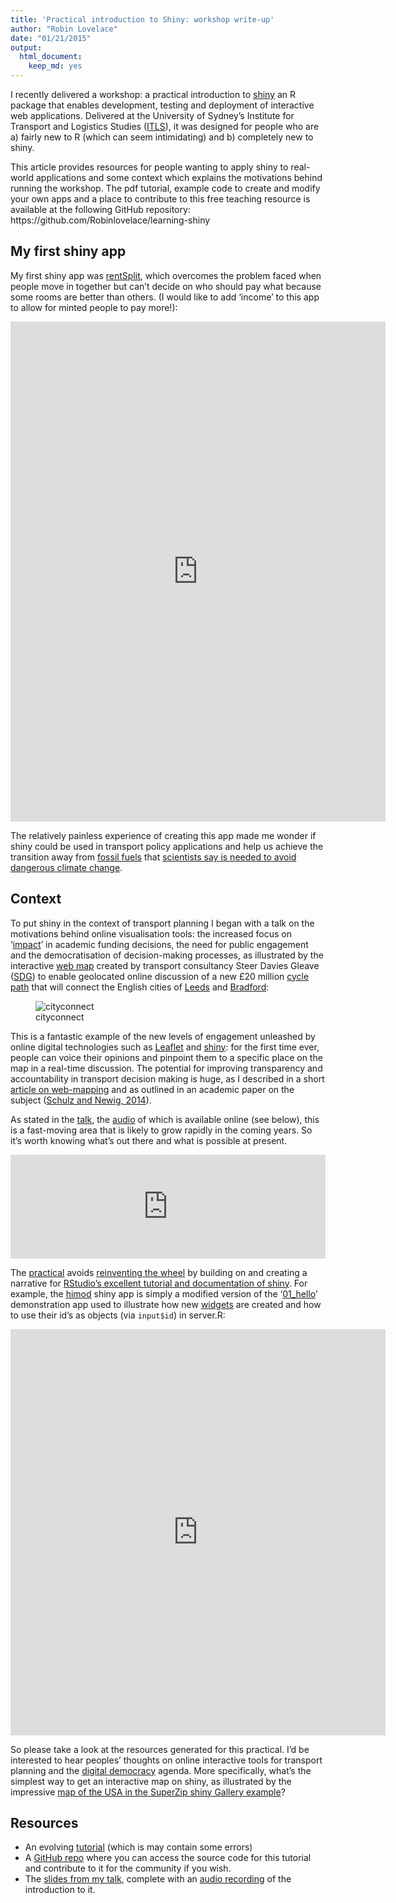 ```yaml
---
title: 'Practical introduction to Shiny: workshop write-up'
author: "Robin Lovelace"
date: "01/21/2015"
output:
  html_document:
    keep_md: yes
---
```


I recently delivered a workshop: a practical introduction to
[shiny](http://shiny.rstudio.com/) an R package that enables development,
testing and deployment of interactive web applications.
Delivered at the University of Sydney's Institute for Transport and Logistics
Studies ([ITLS](http://sydney.edu.au/business/itls)), it was designed for people
who are a) fairly new to R (which can seem intimidating) and b) completely new to
shiny.

This article provides resources for people wanting to apply shiny to
real-world applications and some context which explains the motivations
behind running the workshop. The pdf tutorial, example code
to create and modify your own apps and a place to contribute to this
free teaching resource is available at the following GitHub repository:
https://github.com/Robinlovelace/learning-shiny

## My first shiny app

My first shiny app was [rentSplit](https://robinlovelace.shinyapps.io/rentSplit/),
which overcomes the problem faced when people move in together but can't decide
on who should pay what because some rooms are better than others. (I would
like to add 'income' to this app to allow for minted people to pay more!):

<iframe src="https://robinlovelace.shinyapps.io/rentSplit/" style="border: none; width: 600px; height: 800px"></iframe>

The relatively painless experience of creating this app made me wonder if shiny
could be used in transport policy applications and help us achieve the transition
away from [fossil fuels](http://www.postcarbon.org/) that 
[scientists say is needed to avoid dangerous climate change](http://www.nature.com/nature/journal/v517/n7533/full/nature14016.html). 

## Context

To put shiny in the context of transport planning I began with a talk on the 
motivations behind online visualisation tools: the increased
focus on '[impact](http://www.esrc.ac.uk/funding-and-guidance/impact-toolkit/)'
in academic funding decisions, the need for public engagement and the
democratisation of decision-making processes, as illustrated by the
interactive [web map](http://www.cyclecityconnect.co.uk/participate.php) created by transport consultancy Steer Davies Gleave
([SDG](http://www.steerdaviesgleave.com/)) to enable geolocated online discussion
of a new £20 million [cycle path](http://www.cyclecityconnect.co.uk/)
that will connect the English cities of [Leeds](http://leeds.gisruk.org/)
and [Bradford](http://en.wikipedia.org/wiki/Bradford):

![cityconnect](http://robinlovelace.net/figure/cconnect.png)

This is a fantastic example of the new levels of engagement unleashed by
online digital technologies such as [Leaflet](http://leafletjs.com/)
and [shiny](http://www.r-bloggers.com/search/shiny): for the first time ever,
people can voice their opinions and pinpoint them to a specific place on the map
in a real-time discussion. The potential for improving transparency and
accountability in transport decision making is huge, as I described
in a short [article on web-mapping](http://robinlovelace.net/software/2014/03/05/webmap-test.html) and as outlined in
an academic paper on the subject
([Schulz and Newig, 2014](http://onlinelibrary.wiley.com/doi/10.1002/eet.1655/full)).

As stated in the [talk](http://rpubs.com/RobinLovelace/54614),
the [audio](https://soundcloud.com/robin-lovelace-1/r-and-shiny-for-transport-applications)
of which is available online (see below),
this is a fast-moving area that is likely to grow rapidly in the coming years.
So it's worth knowing what's out there and what is possible at present.

<iframe width="100%" height="166" scrolling="no" frameborder="no" src="https://w.soundcloud.com/player/?url=https%3A//api.soundcloud.com/tracks/187078099&amp;color=ff5500&amp;auto_play=false&amp;hide_related=false&amp;show_comments=true&amp;show_user=true&amp;show_reposts=false"></iframe>

The [practical](https://github.com/Robinlovelace/learning-shiny/raw/master/learning-shiny.pdf) avoids [reinventing the wheel](http://en.wikipedia.org/wiki/Reinventing_the_wheel)
by building on and creating a narrative for [RStudio's excellent tutorial and documentation of shiny](http://shiny.rstudio.com/tutorial/). For example, the
[himod](https://robinlovelace.shinyapps.io/himod/) shiny app is simply a modified
version of the '[01_hello](http://glimmer.rstudio.com/shiny/01_hello/)'
demonstration app used to illustrate how new
[widgets](http://shiny.rstudio.com/tutorial/lesson3/) are created and how to
use their id's as objects (via `input$id`) in server.R:

<iframe src="https://robinlovelace.shinyapps.io/himod/" style="border: none; width: 600px; height: 650px"></iframe>

So please take a look at the resources generated for this practical. I'd
be interested to hear peoples' thoughts on online interactive tools for
transport planning and the
[digital democracy](http://theconversation.com/digital-democracy-lets-you-write-your-own-laws-21483) agenda. More specifically, what's the simplest way to get
an interactive map on shiny, as illustrated by the impressive
[map of the USA in the SuperZip shiny Gallery example](http://shiny.rstudio.com/gallery/superzip-example.html)?

## Resources

- An evolving [tutorial](https://github.com/Robinlovelace/learning-shiny/raw/master/learning-shiny.pdf) (which is may contain some errors)
- A [GitHub repo](https://github.com/Robinlovelace/learning-shiny) where you can access the source code for this tutorial and contribute to it for the community if you wish.
- The [slides from my talk](http://rpubs.com/RobinLovelace/54614), complete with an
[audio recording](https://soundcloud.com/robin-lovelace-1/r-and-shiny-for-transport-applications) of the introduction to it.